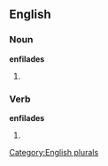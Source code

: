 ==English==

===Noun===
'''enfilades'''

# {{plural of |[[enfilade]]}}

===Verb===
'''enfilades'''

# {{third-person singular of|[[enfilade]]}}

[[Category:English plurals]]